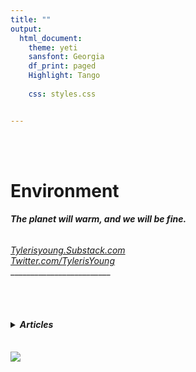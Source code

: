 ```yaml
---
title: ""
output:
  html_document:
    theme: yeti
    sansfont: Georgia
    df_print: paged
    Highlight: Tango
    
    css: styles.css


---
```


<br>
<br>

<h1>**Environment**</h1> 
<h6>
***The planet will warm, and we will be fine.***  
</h6>

*[Tylerisyoung.Substack.com](https://tylerisyoung.substack.com/?target=_blank)   
[Twitter.com/TylerisYoung](https://twitter.com/Tylerisyoung/?tagets=_blank)*  
 _________________________
 
 <br>
  <br>
<h4>
<details><summary>***Articles***</summary>
[ ](./n/a.html)  
  
Story: [*The REI Campaign*](./thereicampaign.html)    

Article: [*Deep Ecology*](./deepecology.html)   
  
Article: [*From Canada to Coos Bay, The Politics of a Pipeline*](./Fromcanadatocoosbay.html) *Published in: Ethos & The Daily Emerald*
</details>
</h4>

 
 <br>
 ![](images/theartistsrebellion.jpg)